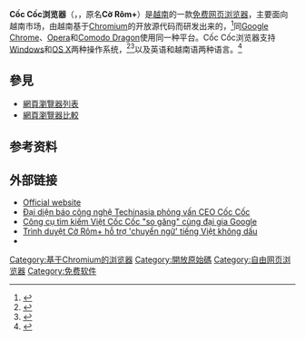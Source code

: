 {{Request translation|vi}}
{{Infobox web browser
| name                    = Cốc Cốc
| logo                    = [[File:Cốc_Cốc_logo.svg|220px]]
| screenshot              = 
| slogan                  = 
| caption                 = Cốc Cốc browser displaying newtab page
| collapsible             = 
| author                  = 
| developer               = {{link-vi|Cốc Cốc (搜索引擎)|Cốc Cốc (bộ máy tìm kiếm)|Cốc Cốc}}
| released                = {{Start date|df=yes|2013|05|14}}
| discontinued            = 
| latest release version  = {{Latest stable software release/Cốc Cốc}}
| latest release date     = 
| latest preview version  = 
| latest preview date     = <!-- {{Start date and age|df=yes|YYYY|MM|DD}} -->
| ver layout = stacked
| programming language    = [[C++|C++]], [[汇编语言|汇编语言]], [[Python|Python]], [[JavaScript|JavaScript]], [[Java|Java]]
| operating system        = [[Microsoft_Windows|Windows]], [[OS_X|OS X]]
| included with           = 
| engine                  = [[Chromium|Chromium]]
| platform                = 
| size                    = 
| language                = [[越南语|越南语]]、[[英语|英语]]
| status                  = 活跃
| genre                   = [[网页浏览器|网页浏览器]]
| license                 = [[免费软件|免费软件]] 
| website                 = {{URL|http://coccoc.com/}}
| standard                = 
| AsOf                    = 
}}
'''Cốc Cốc浏览器'''（{{vie|v='''Trình duyệt Cốc Cốc'''|hn=呈閱谷谷}}，{{lang-en|'''Cốc Cốc browser'''}}，原名'''Cờ Rôm+'''）是[[越南|越南]]的一款[[免费软件|免费]][[网页浏览器|网页浏览器]]，主要面向越南市场，由越南{{link-vi|Cốc Cốc公司|Cốc Cốc (bộ máy tìm kiếm)}}基于[[Chromium|Chromium]]的开放源代码而研发出来的，<ref name="Cốc Cốc ra mắt trình duyệt Internet riêng cho thị trường Việt Nam">{{cite web|title=Cốc Cốc ra mắt trình duyệt Internet riêng cho thị trường Việt Nam|url=http://coccoc.com/vi/news/coc-coc-ra-mat-trinh-duyet-internet-rieng-cho-thi-truong-viet-nam|accessdate=19 July 2013|archive-date=2013-07-27|archive-url=https://web.archive.org/web/20130727111305/http://coccoc.com/vi/news/coc-coc-ra-mat-trinh-duyet-internet-rieng-cho-thi-truong-viet-nam|dead-url=no}}</ref>同[[Google_Chrome|Google Chrome]]、[[Opera|Opera]]和[[科摩多龙安全浏览器|Comodo Dragon]]使用同一种平台。Cốc Cốc浏览器支持[[Windows|Windows]]和[[OS_X|OS X]]两种操作系统，<ref name="Tính năng của Cờ Rôm+">{{cite web|title=Tính năng của Cờ Rôm+|url=http://www.download.com.vn/co-rom-cong/download|accessdate=2016-03-08|archive-date=2015-03-16|archive-url=https://web.archive.org/web/20150316190432/http://download.com.vn/co-rom-cong/download|dead-url=no}}</ref><ref>{{cite web|title=Trình duyệt Cốc Cốc|accessdate=30 March 2015|url=http://coccoc.com/mac/|archive-date=2015-04-02|archive-url=https://web.archive.org/web/20150402161438/http://coccoc.com/mac/|dead-url=no}}</ref>以及英语和越南语两种语言。<ref>{{cite web|url=http://kienthanh.wordpress.com/2013/05/16/download-co-rom-trinh-duyet-viet-nam-cua-coc-coc/|title=Download Cờ Rôm+, trình duyệt Việt Nam của Cốc cốc|work=Kienthanh|accessdate=2016-03-08|archive-date=2016-03-16|archive-url=https://web.archive.org/web/20160316060344/https://kienthanh.wordpress.com/2013/05/16/download-co-rom-trinh-duyet-viet-nam-cua-coc-coc/|dead-url=no}}</ref>

== 參見 ==
* [[網頁瀏覽器列表|網頁瀏覽器列表]]
* [[網頁瀏覽器比較|網頁瀏覽器比較]]

== 参考资料 ==
{{reflist}}

== 外部链接 ==
* [http://coccoc.com/ Official website]{{Wayback|url=http://coccoc.com/ |date=20130731152732 }}
* [http://www.youtube.com/watch?v=MndixgviIOI Đại diện báo công nghệ Techinasia phỏng vấn CEO Cốc Cốc]{{Wayback|url=http://www.youtube.com/watch?v=MndixgviIOI |date=20151217084517 }}
* [http://kenh14.vn/2-tek/cong-cu-tim-kiem-viet-coc-coc-so-gang-cung-dai-gia-google-2013051011168975.chn Công cụ tìm kiếm Việt Cốc Cốc "so găng" cùng đại gia Google]{{Wayback|url=http://kenh14.vn/2-tek/cong-cu-tim-kiem-viet-coc-coc-so-gang-cung-dai-gia-google-2013051011168975.chn |date=20160304024606 }}
* [https://web.archive.org/web/20130708192753/http://vnreview.vn/tin-tuc-san-pham-moi/-/view_content/content/535630/trinh-duyet-co-rom-ho-tro-chuyen-ngu-tieng-viet-khong-dau Trình duyệt Cờ Rôm+ hỗ trợ 'chuyển ngữ' tiếng Việt không dấu]
* {{link-vi|Cốc Cốc (搜索引擎)|Cốc Cốc (bộ máy tìm kiếm)|Cốc Cốc公司}}

{{Web browser}}

[[Category:基于Chromium的浏览器|Category:基于Chromium的浏览器]]
[[Category:開放原始碼|Category:開放原始碼]]
[[Category:自由网页浏览器|Category:自由网页浏览器]]
[[Category:免费软件|Category:免费软件]]